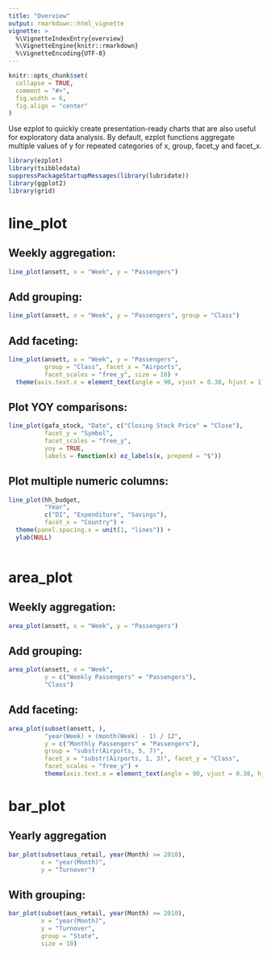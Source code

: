 ```yaml
---
title: "Overview"
output: rmarkdown::html_vignette
vignette: >
  %\VignetteIndexEntry{overview}
  %\VignetteEngine{knitr::rmarkdown}
  %\VignetteEncoding{UTF-8}
---
```


```r
knitr::opts_chunk$set(
  collapse = TRUE,
  comment = "#>",
  fig.width = 6,
  fig.align = "center"
)
```

Use ezplot to quickly create presentation-ready charts that are also useful for
exploratory data analysis. By default, ezplot functions aggregate multiple 
values of y for repeated categories of x, group, facet_y and facet_x.

```r
library(ezplot)
library(tsibbledata)
suppressPackageStartupMessages(library(lubridate))
library(ggplot2)
library(grid)
```

# line_plot
## Weekly aggregation:
```r
line_plot(ansett, x = "Week", y = "Passengers")
```

## Add grouping:
```r
line_plot(ansett, x = "Week", y = "Passengers", group = "Class")
```

## Add faceting:
```r
line_plot(ansett, x = "Week", y = "Passengers",
          group = "Class", facet_x = "Airports",
          facet_scales = "free_y", size = 10) +
  theme(axis.text.x = element_text(angle = 90, vjust = 0.38, hjust = 1))
```

## Plot YOY comparisons:
```r
line_plot(gafa_stock, "Date", c("Closing Stock Price" = "Close"),
          facet_y = "Symbol",
          facet_scales = "free_y",
          yoy = TRUE,
          labels = function(x) ez_labels(x, prepend = "$"))
```

## Plot multiple numeric columns:
```r
line_plot(hh_budget,
          "Year",
          c("DI", "Expenditure", "Savings"),
          facet_x = "Country") +
  theme(panel.spacing.x = unit(1, "lines")) +
  ylab(NULL)
  
```

# area_plot
## Weekly aggregation:
```r
area_plot(ansett, x = "Week", y = "Passengers")
```

## Add grouping:
```r
area_plot(ansett, x = "Week",
          y = c("Weekly Passengers" = "Passengers"),
          "Class")
```

## Add faceting:
```r
area_plot(subset(ansett, ),
          "year(Week) + (month(Week) - 1) / 12",
          y = c("Monthly Passengers" = "Passengers"),
          group = "substr(Airports, 5, 7)",
          facet_x = "substr(Airports, 1, 3)", facet_y = "Class",
          facet_scales = "free_y") +
          theme(axis.text.x = element_text(angle = 90, vjust = 0.38, hjust = 1))
```

# bar_plot
## Yearly aggregation
```r
bar_plot(subset(aus_retail, year(Month) >= 2010), 
         x = "year(Month)",
         y = "Turnover")
```

## With grouping:
```r
bar_plot(subset(aus_retail, year(Month) >= 2010), 
         x = "year(Month)",
         y = "Turnover",
         group = "State",
         size = 10)
```


